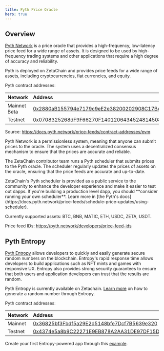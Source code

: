 ```yaml
---
title: Pyth Price Oracle
hero: true
---
```



## Overview

[Pyth Network](https://docs.pyth.network/) is a price oracle that provides a
high-frequency, low-latency price feed for a wide range of assets. It is
designed to be used by high-frequency trading systems and other applications
that require a high degree of accuracy and reliability.

Pyth is deployed on ZetaChain and provides price feeds for a wide range of
assets, including cryptocurrencies, fiat currencies, and equity.

Pyth contract addresses:

| Network      | Address                                                                                                                                    |
| :----------- | :----------------------------------------------------------------------------------------------------------------------------------------- |
| Mainnet Beta | [0x2880aB155794e7179c9eE2e38200202908C17B43](https://zetachain.blockscout.com/address/0x2880aB155794e7179c9eE2e38200202908C17B43)          |
| Testnet      | [0x0708325268dF9F66270F1401206434524814508b](https://zetachain-athens-3.blockscout.com/address/0x0708325268dF9F66270F1401206434524814508b) |

Source: https://docs.pyth.network/price-feeds/contract-addresses/evm

Pyth Network is a permissionless system, meaning that anyone can submit prices
to the oracle. The system uses a decentralized consensus mechanism to ensure
that the prices are accurate and reliable.

The ZetaChain contributor team runs a Pyth scheduler that submits prices to the
Pyth oracle. The scheduler regularly updates the prices of assets on the oracle,
ensuring that the price feeds are accurate and up-to-date.

<Alert variant="warning">
  ZetaChain's Pyth scheduler is provided as a public service to the community to enhance the developer experience and
  make it easier to test out dapps. If you're building a production level dapp, you should **consider running your own
  scheduler**. Learn more in [the Pyth's
  docs](https://docs.pyth.network/price-feeds/schedule-price-updates/using-scheduler).
</Alert>

Currently supported assets: BTC, BNB, MATIC, ETH, USDC, ZETA, USDT.

Price feed IDs: https://pyth.network/developers/price-feed-ids

## Pyth Entropy

[Pyth Entropy](https://docs.pyth.network/entropy) allows developers to quickly and easily generate secure
random numbers on the blockchain. Entropy's rapid response time allows
developers to build applications such as NFT mints and games with responsive UX.
Entropy also provides strong security guarantees to ensure that both
users and application developers can trust that the results are random.

Pyth Entropy is currently available on Zetachain. [Learn more](https://docs.pyth.network/entropy/generate-random-numbers) on how to generate a random number through Entropy.

Pyth contract addresses:

| Network | Address                                                                                                                                    |
| :------ | :----------------------------------------------------------------------------------------------------------------------------------------- |
| Mainnet | [0x36825bf3Fbdf5a29E2d5148bfe7Dcf7B5639e320](https://zetachain.blockscout.com/address/0x36825bf3Fbdf5a29E2d5148bfe7Dcf7B5639e320)          |
| Testnet | [0x4374e5a8b9C22271E9EB878A2AA31DE97DF15DAF](https://zetachain-athens-3.blockscout.com/address/0x4374e5a8b9C22271E9EB878A2AA31DE97DF15DAF) |

Create your first Entropy-powered app through this [example](https://docs.pyth.network/entropy/create-your-first-entropy-app).
